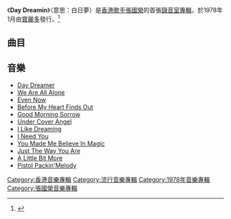 {{Infobox album <!-- See Wikipedia:WikiProject_Albums -->
| name       = Day Dreamin'
| type       = [[專輯|專輯]]
| artist     = [[張國榮|張國榮]]
| cover      = Day_Dreaming.jpg
| released   = 1978年1月<br/>2004年8月11日（復黑版）
| recorded   = 
| genre      = [[流行音樂|流行音樂]]
| label      = [[寶麗金|寶麗多]]
| language   = [[英語|英語]]
| producer   = 
| prev_title = [[I_Like_Dreamin'|I Like Dreamin']]
| prev_year  = 1977
| next_title = [[情人箭_(張國榮專輯)|情人箭]]
| next_year  = 1979
}}
《'''Day Dreamin'''》（意思：白日夢）是[[香港|香港]][[歌手|歌手]][[張國榮|張國榮]]的首張[[錄音室專輯|錄音室專輯]]，於1978年1月由[[寶麗金|寶麗多]]發行。<ref>{{Cite web |url=https://itunes.apple.com/hk/album/daydreamin/216615485 |title=存档副本 |accessdate=2018-10-28 |archive-date=2018-10-28 |archive-url=https://web.archive.org/web/20181028233044/https://itunes.apple.com/hk/album/daydreamin/216615485 |dead-url=no }}</ref>

== 曲目 ==
{{Track listing
| collapsed    = 
| headline     = A面
| extra_column = 備註

| title1       = Day Dreamer
| note1        = 
| writer1      = Perry Dempsey
| extra1       = 原唱者為C. C. & Company
| length1      = 

| title2       = We Are All Alone
| note2        = 
| writer2      = Boz Scaggs
| extra2       = 原唱者為Frankie Valli
| length2      = 

| title3       = Even Now
| note3        = 
| writer3      = [[Barry_Manilow|Barry Manilow]]、Marty Panzer
| extra3       = 原唱者為Barry Manilow
| length3      = 

| title4       = Before My Heart Finds Out
| note4        = 
| writer4      = Randy Goodrum
| extra4       = 原唱者為Gene Cotton
| length4      = 

| title5       = Good Morning Sorrow
| note5        = 
| writer5      = 作曲：Inaba Akira<br>作詞：H. Moss
| extra5       = 改編自因幡晃的《夏にありがとう》
| length5      = 

| title6       = Under Cover Angel
| note6        = 
| writer6      = Alan O'day
| extra6       = 原唱者為Alan O'Day
| length6      = 
}}

{{Track listing
| collapsed    = 
| headline     = B面
| extra_column = 備註

| title7       = I Like Dreaming
| note7        = 
| writer7      = Kenny Nolan
| extra7       = 原唱者為Kenny Nolan
| length7      = 

| title8       = I Need You
| note8        = 
| writer8      = Beckley
| extra8       = 原唱者為America
| length8      = 

| title9       = You Made Me Believe In Magic
| note9        = 
| writer9      = Len Boone
| extra9       = 原唱者為Bay City Rollers
| length9      = 

| title10      = Just The Way You Are
| note10       = 
| writer10     = [[Billy_Joel|Billy Joel]]
| extra10      = 原唱者為Billy Joel
| length10     = 

| title11      = A Little Bit More
| note11       = 
| writer11     = Bobby Gosh
| extra11      = 原唱者為Johnny Rodriguez
| length11     = 

| title12      = Pistol Packin' Melody
| note12       = 
| writer12     = Randy Edelman
| extra12      = 原唱者為Randy Edelman
| length12     = 
}}


== 音樂 ==
*[http://www.youtube.com/watch?v=-yewQ2hr2Yo Day Dreamer]{{Wayback|url=http://www.youtube.com/watch?v=-yewQ2hr2Yo |date=20150701081516 }}
*[http://www.youtube.com/watch?v=LQqYWmhRmRU We Are All Alone]{{Wayback|url=http://www.youtube.com/watch?v=LQqYWmhRmRU |date=20150704040509 }}
*[http://www.youtube.com/watch?v=7sZdL2Ga_ms Even Now]{{Wayback|url=http://www.youtube.com/watch?v=7sZdL2Ga_ms |date=20150702175810 }}
*[http://www.youtube.com/watch?v=O-FEu5FwMpI Before My Heart Finds Out]{{Wayback|url=http://www.youtube.com/watch?v=O-FEu5FwMpI |date=20190215220542 }} 
*[http://www.youtube.com/watch?v=aKMBNJdN0IU Good Morning Sorrow]{{Wayback|url=http://www.youtube.com/watch?v=aKMBNJdN0IU |date=20150705172044 }} 
*[http://www.youtube.com/watch?v=InlF0gzYBM8 Under Cover Angel]{{Wayback|url=http://www.youtube.com/watch?v=InlF0gzYBM8 |date=20150703221310 }}
*[http://www.youtube.com/watch?v=jN2LHDUUFXQ I Like Dreaming]{{Wayback|url=http://www.youtube.com/watch?v=jN2LHDUUFXQ |date=20160921114546 }} 
*[http://www.youtube.com/watch?v=SQzS6hCxlRw I Need You]{{Wayback|url=http://www.youtube.com/watch?v=SQzS6hCxlRw |date=20150710012934 }}
*[http://www.youtube.com/watch?v=72uIy-r9DZY You Made Me Believe In Magic]{{Wayback|url=http://www.youtube.com/watch?v=72uIy-r9DZY |date=20150702161048 }}
*[http://www.youtube.com/watch?v=P85sKkb4yks Just The Way You Are]{{Wayback|url=http://www.youtube.com/watch?v=P85sKkb4yks |date=20160921003403 }}
*[http://www.youtube.com/watch?v=4wsx354Otts A Little Bit More]{{Wayback|url=http://www.youtube.com/watch?v=4wsx354Otts |date=20150705233505 }}
*[http://www.youtube.com/watch?v=R86kxzuHP4U Pistol Packin'Melody]{{Wayback|url=http://www.youtube.com/watch?v=R86kxzuHP4U |date=20150704181316 }}

<div class="references-small">
<references />
</div>

{{張國榮}}

[[Category:香港音樂專輯|Category:香港音樂專輯]]
[[Category:流行音樂專輯|Category:流行音樂專輯]]
[[Category:1978年音樂專輯|Category:1978年音樂專輯]]
[[Category:張國榮音樂專輯|Category:張國榮音樂專輯]]